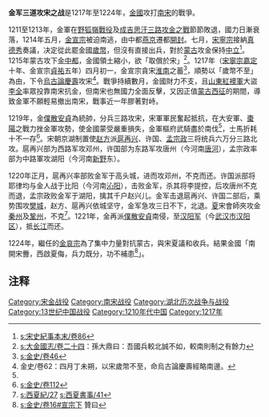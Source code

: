 '''金军三道攻宋之战'''是1217年至1224年，[[金朝|金國]]攻打[[南宋|南宋]]的戰爭。

1211至1213年，金軍在[[野狐嶺戰役|野狐嶺戰役]]及[[成吉思汗三路攻金之戰|成吉思汗三路攻金之戰]]節節敗退，國力日漸衰落，1214年五月，[[金宣宗|金宣宗]]被迫南逃，由中都[[燕京|燕京]]遷都[[開封|開封]]。七月，[[宋寧宗|宋寧宗]]接納[[真德秀|真德秀]]奏議，决定從此罷金國[[歲幣|歲幣]]，但沒有直接出兵，對於[[蒙古帝國|蒙古]]攻金保持[[中立|中立]]<ref>[[s:宋史紀事本末/卷86|s:宋史紀事本末/卷86]]</ref>。1215年蒙古攻下[[金中都|金中都]]，金國領土縮小，欲「取償於宋」<ref>[[s:大金國志/卷二十四|s:大金國志/卷二十四]]：孫大鼎曰：吾國兵較北誠不如，較南則制之有餘力</ref>。1217年（[[宋寧宗|宋寧宗]][[嘉定_(宋寧宗)|嘉定]]十年、金宣宗[[貞祐|貞祐]]五年）四月初一，金宣宗貪宋[[淮南|淮南]]之蓄<ref name="#1">[[s:金史/卷46|s:金史/卷46]]</ref>，順勢以「歲幣不至」為由，下令[[烏古論慶壽|烏古論慶壽]]攻宋<ref>金史/卷62：四月丁未朔，以宋歲幣不至，命烏古論慶壽經略南邊。</ref>。戰爭持續數月，金國財力不支，且[[山東|山東]][[紅襖軍|紅襖軍]]大盜[[李全|李全]]率眾投靠南宋抗金，但南宋也無國力全面反擊，又因正值[[蒙古征戰|蒙古西征]]的期間，導致金軍不願輕易撤出南宋，戰事近一年膠著對峙。

1219年，金[[僕散安貞|僕散安貞]]為統帥，分兵三路攻宋，宋軍軍民奮起抵抗，在大安軍、[[棗陽軍|棗陽]]之戰力挫金軍攻勢，使金國蒙受嚴重損失，金軍樞府武騎盡於南伐<ref name="#1"/>，士馬折耗十不一存<ref>[[s:金史/卷112|s:金史/卷112]]</ref>。宋朝京湖制置使[[赵方|赵方]]派[[扈再兴|扈再兴]]、许国、[[孟宗政|孟宗政]]三将统兵六万分三路北攻。扈再兴部为西路军攻邓州，许国部为东路军攻唐州（今河南[[唐河|唐河]]），孟宗政率部为中路軍攻湖阳（今河南[[新野|新野]]东）。

1220年正月，扈再兴率部败金军于高头城，进而攻邓州，不克而还。许国派部将耶律均与金人战于比阳（今河南[[沁阳|沁阳]]），击败金军，杀其将李提控，后攻唐州不克而退，孟宗政败金军于湖阳，擒其千户赵兴儿。金军击退扈再兴、许国二部后，乘势围攻[[樊城|樊城]]，赵方、扈再兴依城坚守，金军急攻三日不下，北退。[[西夏|夏]]宋會師夾攻金[[秦州|秦州]]及[[鞏州|鞏州]]，不克<ref>[[s:西夏紀/27|s:西夏紀/27]] [[s:西夏書事/41|s:西夏書事/41]]</ref>。1221年，金再派[[僕散安貞|僕散安貞]]南侵，至[[汉阳军|汉阳军]]（今[[武汉市|武汉市]][[汉阳区|汉阳区]]），抵[[长江|长江]]而还。

1224年，繼任的[[金哀宗|金哀宗]]為了集中力量對抗蒙古，與宋夏議和收兵。結果金國「南開宋釁，西啟夏侮，兵力既分，功不補患<ref>[[s:金史/卷16#宣宗下|s:金史/卷16#宣宗下]] 贊曰</ref>」。

== 注释 ==
{{Reflist|25em}}

{{中国历史小作品}}
[[Category:宋金战役|Category:宋金战役]]
[[Category:南宋战役|Category:南宋战役]]
[[Category:湖北历次战争与战役|Category:湖北历次战争与战役]]
[[Category:13世纪中国战役|Category:13世纪中国战役]]
[[Category:1210年代中国|Category:1210年代中国]]
[[Category:1217年|Category:1217年]]